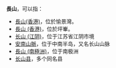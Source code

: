 '''長山'''，可以指：
*[[長山(香港)|長山(香港)]]，位於愉景灣。
*[[長山_(香港)|長山 (香港)]]，位於坪輋。 
*[[长山_(江阴)|长山 (江阴)]]，位于江苏省江阴市境
*[[安南山脈|安南山脈]]，位于中南半岛，又名长山山脉
*[[長山_(南極洲)|長山 (南極洲)]]，位于南极洲
*[[长山县|长山县]]，多个同名县

{{Disambig|cat=二字地名消歧义}}